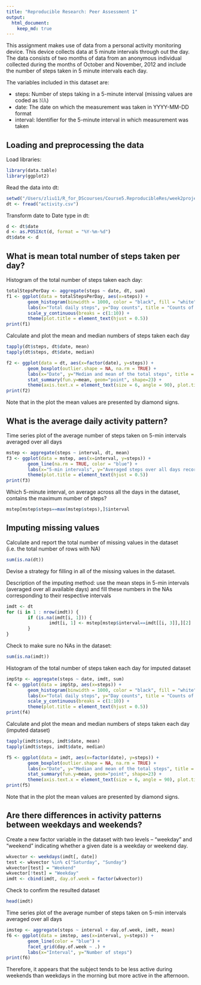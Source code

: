 ```yaml
---
title: "Reproducible Research: Peer Assessment 1"
output: 
  html_document:
    keep_md: true
---
```

This assignment makes use of data from a personal activity monitoring device. This device collects data at 5 minute intervals through out the day. The data consists of two months of data from an anonymous individual collected during the months of October and November, 2012 and include the number of steps taken in 5 minute intervals each day.

The variables included in this dataset are:

* steps: Number of steps taking in a 5-minute interval (missing values are coded as 𝙽𝙰)
* date: The date on which the measurement was taken in YYYY-MM-DD format
* interval: Identifier for the 5-minute interval in which measurement was taken

## Loading and preprocessing the data

Load libraries:

```r
library(data.table)
library(ggplot2)
```

Read the data into dt:

```r
setwd("/Users/zliu11/R_for_DScourses/Course5.ReproducibleRes/week2project/RepData_PeerAssessment1")
dt <- fread("activity.csv")
```

Transform date to Date type in dt:

```r
d <- dt$date
d <- as.POSIXct(d, format = "%Y-%m-%d")
dt$date <- d
```

## What is mean total number of steps taken per day?

Histogram of the total number of steps taken each day:

```r
totalStepsPerDay <- aggregate(steps ~ date, dt, sum)
f1 <- ggplot(data = totalStepsPerDay, aes(x=steps)) +
        geom_histogram(binwidth = 1000, color = "black", fill = "white") +
        labs(x="Total daily steps", y="Day counts", title = "Counts of the days for total daily steps") +
        scale_y_continuous(breaks = c(1:10)) +
        theme(plot.title = element_text(hjust = 0.5))
print(f1)
```

Calculate and plot the mean and median numbers of steps taken each day

```r
tapply(dt$steps, dt$date, mean)
tapply(dt$steps, dt$date, median)

f2 <- ggplot(data = dt, aes(x=factor(date), y=steps)) +
        geom_boxplot(outlier.shape = NA, na.rm = TRUE) +
        labs(x="Date", y="Median and mean of the total steps", title = "Medians and means of the daily total steps") +
        stat_summary(fun.y=mean, geom="point", shape=23) +
        theme(axis.text.x = element_text(size = 6, angle = 90), plot.title = element_text(hjust = 0.5))
print(f2)
```

Note that in the plot the mean values are presented by diamond signs.


## What is the average daily activity pattern?

Time series plot of the average number of steps taken on 5-min intervals averaged over all days

```r
mstep <- aggregate(steps ~ interval, dt, mean)
f3 <- ggplot(data = mstep, aes(x=interval, y=steps)) +
        geom_line(na.rm = TRUE, color = "blue") +
        labs(x="5-min intervals", y="Averaged steps over all days recorded", title = "Time series of averaged steps in 5-min intervals") +
        theme(plot.title = element_text(hjust = 0.5))
print(f3)
```

Which 5-minute interval, on average across all the days in the dataset, contains the maximum number of steps?

```r
mstep[mstep$steps==max(mstep$steps),]$interval
```


## Imputing missing values

Calculate and report the total number of missing values in the dataset (i.e. the total number of rows with NA)

```r
sum(is.na(dt))
```

Devise a strategy for filling in all of the missing values in the dataset.

Description of the imputing method: use the mean steps in 5-min intervals (averaged over all available days) and fill these numbers in the NAs corresponding to their respective intervals

```r
imdt <- dt
for (i in 1 : nrow(imdt)) {
        if (is.na(imdt[i, 1])) {
                imdt[i, 1] <- mstep[mstep$interval==imdt[[i, 3]],][2]
        }
}
```

Check to make sure no NAs in the dataset:

```r
sum(is.na(imdt))
```

Histogram of the total number of steps taken each day for imputed dataset

```r
impStp <- aggregate(steps ~ date, imdt, sum)
f4 <- ggplot(data = impStp, aes(x=steps)) +
        geom_histogram(binwidth = 1000, color = "black", fill = "white") +
        labs(x="Total daily steps", y="Day counts", title = "Counts of the days for total daily steps (imputed dataset)") +
        scale_y_continuous(breaks = c(1:10)) +
        theme(plot.title = element_text(hjust = 0.5))
print(f4)
```

Calculate and plot the mean and median numbers of steps taken each day (imputed dataset)

```r
tapply(imdt$steps, imdt$date, mean)
tapply(imdt$steps, imdt$date, median)

f5 <- ggplot(data = imdt, aes(x=factor(date), y=steps)) +
        geom_boxplot(outlier.shape = NA, na.rm = TRUE) +
        labs(x="Date", y="Median and mean of the total steps", title = "Medians and means of the daily total steps (imputed dataset)") +
        stat_summary(fun.y=mean, geom="point", shape=23) +
        theme(axis.text.x = element_text(size = 6, angle = 90), plot.title = element_text(hjust = 0.5))
print(f5)
```

Note that in the plot the mean values are presented by diamond signs.


## Are there differences in activity patterns between weekdays and weekends?

Create a new factor variable in the dataset with two levels – “weekday” and “weekend” indicating whether a given date is a weekday or weekend day.

```r
wkvector <- weekdays(imdt[, date])
test <- wkvector %in% c("Saturday", "Sunday")
wkvector[test] = "Weekend"
wkvector[!test] = "Weekday"
imdt <- cbind(imdt, day.of.week = factor(wkvector))
```

Check to confirm the resulted dataset

```r
head(imdt)
```

Time series plot of the average number of steps taken on 5-min intervals averaged over all days

```r
imstep <- aggregate(steps ~ interval + day.of.week, imdt, mean)
f6 <- ggplot(data = imstep, aes(x=interval, y=steps)) +
        geom_line(color = "blue") +
        facet_grid(day.of.week ~ .) +
        labs(x="Interval", y="Number of steps")
print(f6)
```

Therefore, it appears that the subject tends to be less active during weekends than weekdays in the morning but more active in the afternoon.